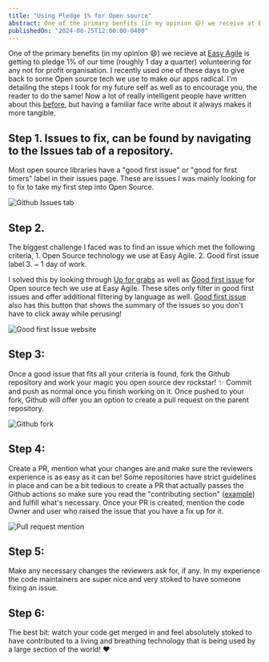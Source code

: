 ```yaml
---
title: "Using Pledge 1% for Open source"
abstract: One of the primary benfits (in my opinion 😄) we receive at Easy Agile is getting to pledge 1% of our time (roughly 1 day a quarter) volunteering for any not for profit organisation. I recently
publishedOn: "2024-06-25T12:00:00-0400"
---
```


One of the primary benefits (in my opinion 😄) we recieve at <a href="https://www.easyagile.com/" target="_blank" rel="noopener">Easy Agile</a> is getting to pledge 1% of our time (roughly 1 day a quarter) volunteering for any not for profit organisation.
I recently used one of these days to give back to some Open source tech we use to make our apps radical. I'm detailing the steps I took for my future self as well as to encourage you, the reader to do the same!
Now a lot of really intelligent people have written about this <a href ="https://kentcdodds.com/blog/first-timers-only" target="_blank" rel="noopener">before</a>, but having a familiar face write about it always makes it more tangible.

## Step 1. Issues to fix, can be found by navigating to the Issues tab of a repository.

Most open source libraries have a "good first issue" or "good for first timers" label
in their issues page. These are issues I was mainly looking for to fix to take my
first step into Open Source.

<img alt="Github Issues tab" src="/issuesTab.png" />

## Step 2.

The biggest challenge I faced was to find an issue which met the following criteria, 1. Open Source technology we use at Easy Agile. 2. Good first issue label 3. ~ 1 day of work.

I solved this by looking through <a href="https://up-for-grabs.net/#/" target="_blank" rel="noopener">Up for grabs</a> as well as <a href="https://goodfirstissue.dev/" target="_blank" rel="noopener">Good first issue</a> for Open source tech we use at Easy Agile. These sites only filter in good first issues and offer additional filtering by language as well. <a href="https://goodfirstissue.dev/" target="_blank" rel="noopener">Good first issue</a> also has this button that shows the summary of the issues so you don't have to click away while perusing!

<img alt="Good first Issue website" src="/example.png" />

## Step 3:

Once a good issue that fits all your criteria is found, fork the Github repository and work your magic you open source dev rockstar! ✨ Commit and push as normal once you finish working on it. Once pushed to your fork, Github will offer you an option to create a pull request on the parent repository.

<img alt="Github fork" src="/fork.png" />

## Step 4:

Create a PR, mention what your changes are and make sure the reviewers experience is as easy as it can be! Some repositories have strict guidelines in place and can be a bit tedious to create a PR that actually passes the Github actions so make sure you read the "contributing section" (<a href="https://github.com/GoogleChrome/lighthouse/blob/main/CONTRIBUTING.md" target="_blank" rel="noopener">example</a>) and fulfill what's necessary.
Once your PR is created, mention the code Owner and user who raised the issue that you have a fix up for it.

<img alt="Pull request mention" src="/mention.png" />

## Step 5:

Make any necessary changes the reviewers ask for, if any. In my experience the code maintainers are super nice and very stoked to have someone fixing an issue.

## Step 6:

The best bit: watch your code get merged in and feel absolutely stoked to have contributed to a living and breathing technology that is being used by a large section of the world! ❤️
